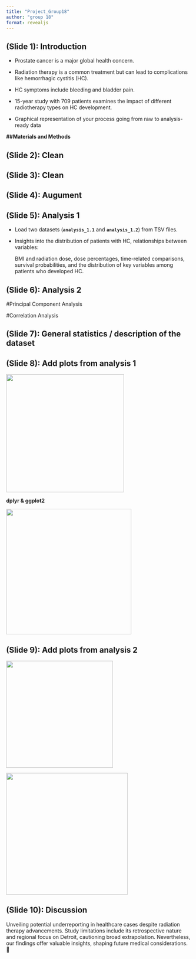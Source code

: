 ```yaml
---
title: "Project_Group18"
author: "group 18"
format: revealjs
---
```


## (Slide 1): Introduction

-   Prostate cancer is a major global health concern.

-   Radiation therapy is a common treatment but can lead to complications like hemorrhagic cystitis (HC).

-   HC symptoms include bleeding and bladder pain.

-   15-year study with 709 patients examines the impact of different radiotherapy types on HC development.

-   Graphical representation of your process going from raw to analysis-ready data

**##Materials and Methods**

## (Slide 2): Clean

## (Slide 3): Clean

## (Slide 4): Augument

## (Slide 5): Analysis 1

-   Load two datasets (**`analysis_1.1`** and **`analysis_1.2`**) from TSV files.

-   Insights into the distribution of patients with HC, relationships between variables:

    BMI and radiation dose, dose percentages, time-related comparisons, survival probabilities, and the distribution of key variables among patients who developed HC.

## (Slide 6): Analysis 2

#Principal Component Analysis

#Correlation Analysis

## (Slide 7): General statistics / description of the dataset

## (Slide 8): Add plots from analysis 1

![](images/key_plot_1.9-01.png){fig-align="right" width="320"}

**dplyr & ggplot2**

![](images/key_plot_1.8-01.png){fig-align="right" width="340"}

## (Slide 9): Add plots from analysis 2

![](images/key_plot_2.1.png){fig-align="left" width="290"}

![](images/key_plot_2.3.png){fig-align="right" width="330"}

## **(Slide 10): Discussion**

Unveiling potential underreporting in healthcare cases despite radiation therapy advancements. Study limitations include its retrospective nature and regional focus on Detroit, cautioning broad extrapolation. Nevertheless, our findings offer valuable insights, shaping future medical considerations. 🌟
